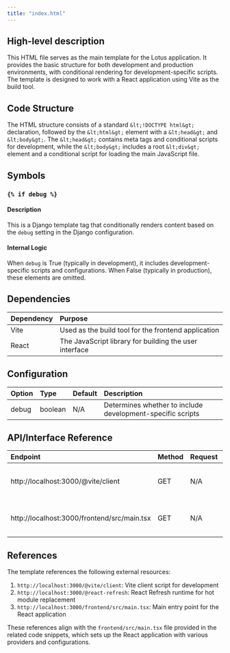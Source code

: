 ```yaml
---
title: "index.html"
---
```


## High-level description
This HTML file serves as the main template for the Lotus application. It provides the basic structure for both development and production environments, with conditional rendering for development-specific scripts. The template is designed to work with a React application using Vite as the build tool.

## Code Structure
The HTML structure consists of a standard `&lt;!DOCTYPE html&gt;` declaration, followed by the `&lt;html&gt;` element with a `&lt;head&gt;` and `&lt;body&gt;`. The `&lt;head&gt;` contains meta tags and conditional scripts for development, while the `&lt;body&gt;` includes a root `&lt;div&gt;` element and a conditional script for loading the main JavaScript file.

## Symbols

### `{% if debug %}`
#### Description
This is a Django template tag that conditionally renders content based on the `debug` setting in the Django configuration.

#### Internal Logic
When `debug` is True (typically in development), it includes development-specific scripts and configurations. When False (typically in production), these elements are omitted.

## Dependencies
| Dependency | Purpose |
|:-----------|:--------|
| Vite | Used as the build tool for the frontend application |
| React | The JavaScript library for building the user interface |

## Configuration
| Option | Type | Default | Description |
|:-------|:-----|:--------|:------------|
| debug | boolean | N/A | Determines whether to include development-specific scripts |

## API/Interface Reference
| Endpoint | Method | Request | Response | Description |
|:---------|:-------|:--------|:---------|:------------|
| http://localhost:3000/@vite/client | GET | N/A | JavaScript | Vite client for hot module replacement |
| http://localhost:3000/frontend/src/main.tsx | GET | N/A | JavaScript | Main entry point for the React application |

## References
The template references the following external resources:
1. `http://localhost:3000/@vite/client`: Vite client script for development
2. `http://localhost:3000/@react-refresh`: React Refresh runtime for hot module replacement
3. `http://localhost:3000/frontend/src/main.tsx`: Main entry point for the React application

These references align with the `frontend/src/main.tsx` file provided in the related code snippets, which sets up the React application with various providers and configurations.